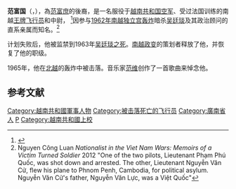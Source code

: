 {{Refimprove|time=2020-08-29T05:52:36+00:00}}{{Infobox military person|name=范富國|image=Phạm_Phú_Quốc.jpg|branch=空军}}

'''范富国'''（{{Lang-vi|Phạm Phú Quốc}}，{{Bd|1935年|3=1965年}}），為[[范富庶|范富庶]]的後裔，是一名服役于[[越南共和國空軍|越南共和国空军]]、受过法国训练的南越[[王牌飞行员|王牌飞行员]]和中尉， <ref>{{Citation|last=|first=|author-link=|title=Durable Diem|journal=[[Time_(magazine)|Time]]|volume=|number=|pages=|date=March 9, 1962|url=http://www.time.com/time/magazine/article/0,9171,939947-2,00.html|accessdate=2020-08-29|archive-date=2012-10-15|archive-url=https://web.archive.org/web/20121015002703/http://www.time.com/time/magazine/article/0,9171,939947-2,00.html|dead-url=no}}</ref>因参与[[1962年南越独立宫轰炸|1962年南越独立宫轰炸]]暗杀[[吳廷琰|吴廷琰]]及其政治顾问的直系亲属而知名。<ref>Nguyen Công Luan ''Nationalist in the Viet Nam Wars: Memoirs of a Victim Turned Soldier'' 2012 "One of the two pilots, Lieutenant Phạm Phú Quốc, was shot down and arrested. The other, Lieutenant Nguyễn Văn Cử, flew his plane to Phnom Penh, Cambodia, for political asylum. Nguyễn Văn Cử's father, Nguyễn Văn Lực, was a Việt Quốc"</ref> 

计划失败后，他被监禁到1963年[[吴廷琰之死|吴廷琰之死]]。[[1963年越南共和国政变|南越政变]]的策划者释放了他，并恢复了他的职级。 

1965年，他在[[越南民主共和国|北越]]的轰炸中被击落。音乐家[[范维|范维]]创作了一首歌曲来悼念他。 

==参考文献==
{{Reflist}}

{{越南小作品}}
{{越南共和國軍}}

[[Category:越南共和國軍事人物|Category:越南共和國軍事人物]]
[[Category:被击落死亡的飞行员|Category:被击落死亡的飞行员]]
[[Category:廣南省人|Category:廣南省人]]
[[Category:范姓|P]]
[[Category:越南共和國上校|Category:越南共和國上校]]
